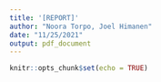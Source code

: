 ```yaml
---
title: '[REPORT]'
author: "Noora Torpo, Joel Himanen"
date: "11/25/2021"
output: pdf_document
---
```


```r
knitr::opts_chunk$set(echo = TRUE)
```



